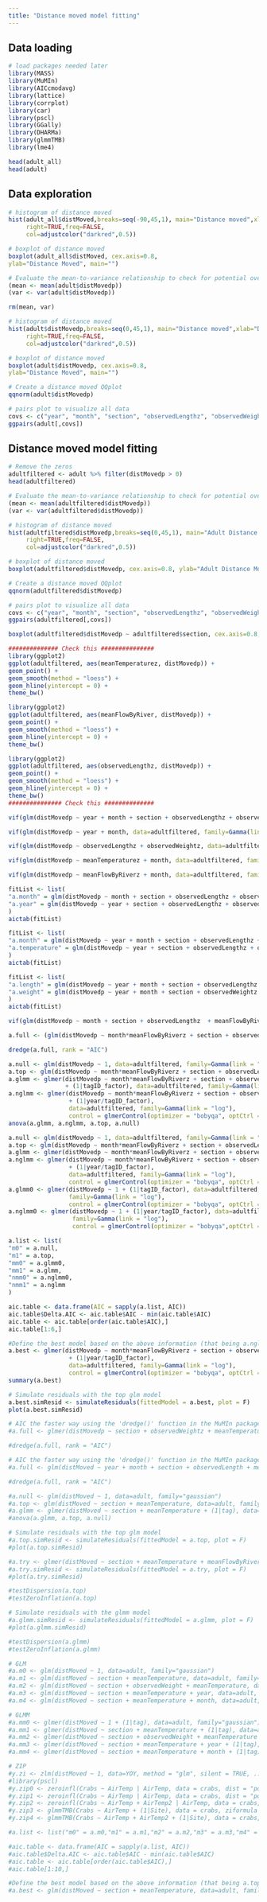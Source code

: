 ```yaml
---
title: "Distance moved model fitting"
---
```

## Data loading
```r
# load packages needed later
library(MASS)
library(MuMIn)
library(AICcmodavg)
library(lattice)
library(corrplot)
library(car)
library(pscl)
library(GGally)
library(DHARMa)
library(glmmTMB)
library(lme4)

head(adult_all)
head(adult)
```

## Data exploration
```r
# histogram of distance moved
hist(adult_all$distMoved,breaks=seq(-90,45,1), main="Distance moved",xlab="Distance",
     right=TRUE,freq=FALSE,
     col=adjustcolor("darkred",0.5))

# boxplot of distance moved
boxplot(adult_all$distMoved, cex.axis=0.8,
ylab="Distance Moved", main="")
```
```r
# Evaluate the mean-to-variance relationship to check for potential overdispersion
(mean <- mean(adult$distMovedp))
(var <- var(adult$distMovedp))
```
```r
rm(mean, var)
```

```r
# histogram of distance moved
hist(adult$distMovedp,breaks=seq(0,45,1), main="Distance moved",xlab="Distance",
     right=TRUE,freq=FALSE,
     col=adjustcolor("darkred",0.5))

# boxplot of distance moved
boxplot(adult$distMovedp, cex.axis=0.8,
ylab="Distance Moved", main="")
```
```r
# Create a distance moved QQplot
qqnorm(adult$distMovedp)
```
```r
# pairs plot to visualize all data
covs <- c("year", "month", "section", "observedLengthz", "observedWeightz", "meanTemperaturez", "meanFlowByRiverz", "distMovedp")
ggpairs(adult[,covs])
```



## Distance moved model fitting
```r
# Remove the zeros
adultfiltered <- adult %>% filter(distMovedp > 0) 
head(adultfiltered)
```
```r
# Evaluate the mean-to-variance relationship to check for potential overdispersion
(mean <- mean(adultfiltered$distMovedp))
(var <- var(adultfiltered$distMovedp))
```
```r
# histogram of distance moved
hist(adultfiltered$distMovedp,breaks=seq(0,45,1), main="Adult Distance moved",xlab="Distance",
     right=TRUE,freq=FALSE,
     col=adjustcolor("darkred",0.5))

# boxplot of distance moved
boxplot(adultfiltered$distMovedp, cex.axis=0.8, ylab="Adult Distance Moved", main="")
```
```r
# Create a distance moved QQplot
qqnorm(adultfiltered$distMovedp)
```
```r
# pairs plot to visualize all data
covs <- c("year", "month", "section", "observedLengthz", "observedWeightz", "meanTemperaturez", "meanFlowByRiverz", "distMovedp")
ggpairs(adultfiltered[,covs])
```
```r
boxplot(adultfiltered$distMovedp ~ adultfiltered$section, cex.axis=0.8, ylab="Distance moved", main="")
```


```r
############## Check this ###############
library(ggplot2)
ggplot(adultfiltered, aes(meanTemperaturez, distMovedp)) +
geom_point() +
geom_smooth(method = "loess") +
geom_hline(yintercept = 0) +
theme_bw()

library(ggplot2)
ggplot(adultfiltered, aes(meanFlowByRiver, distMovedp)) +
geom_point() +
geom_smooth(method = "loess") +
geom_hline(yintercept = 0) +
theme_bw()

library(ggplot2)
ggplot(adultfiltered, aes(observedLengthz, distMovedp)) +
geom_point() +
geom_smooth(method = "loess") +
geom_hline(yintercept = 0) +
theme_bw()
############### Check this ##############
```

```r
vif(glm(distMovedp ~ year + month + section + observedLengthz + observedWeightz + meanTemperaturez + meanFlowByRiverz, data=adultfiltered, family=Gamma(link = "log"), na.action = "na.omit"))
```
```r
vif(glm(distMovedp ~ year + month, data=adultfiltered, family=Gamma(link = "log"), na.action = "na.omit"))

vif(glm(distMovedp ~ observedLengthz + observedWeightz, data=adultfiltered, family=Gamma(link = "log"), na.action = "na.omit"))

vif(glm(distMovedp ~ meanTemperaturez + month, data=adultfiltered, family=Gamma(link = "log"), na.action = "na.omit"))

vif(glm(distMovedp ~ meanFlowByRiverz + month, data=adultfiltered, family=Gamma(link = "log"), na.action = "na.omit"))
```
```r
fitList <- list(
"a.month" = glm(distMovedp ~ month + section + observedLengthz + observedWeightz + meanTemperaturez + meanFlowByRiverz, data=adultfiltered, family=Gamma(link = "log")),
"a.year" = glm(distMovedp ~ year + section + observedLengthz + observedWeightz + meanTemperaturez + meanFlowByRiverz, data=adultfiltered, family=Gamma(link = "log"))
)
aictab(fitList)
```
```r
fitList <- list(
"a.month" = glm(distMovedp ~ year + month + section + observedLengthz + observedWeightz + meanFlowByRiverz, data=adultfiltered, family=Gamma(link = "log")),
"a.temperature" = glm(distMovedp ~ year + section + observedLengthz + observedWeightz + meanTemperaturez + meanFlowByRiverz, data=adultfiltered, family=Gamma(link = "log"))
)
aictab(fitList)
```
```r
fitList <- list(
"a.length" = glm(distMovedp ~ year + month + section + observedLengthz + meanTemperaturez + meanFlowByRiverz, data=adultfiltered, family=Gamma(link = "log")),
"a.weight" = glm(distMovedp ~ year + month + section + observedWeightz + meanTemperaturez + meanFlowByRiverz, data=adultfiltered, family=Gamma(link = "log"))
)
aictab(fitList)
```
```r
vif(glm(distMovedp ~ month + section + observedLengthz  + meanFlowByRiverz, data=adultfiltered, family=Gamma(link = "log"), na.action = "na.omit"))
```
```r
a.full <- (glm(distMovedp ~ month*meanFlowByRiverz + section + observedLengthz, data=adultfiltered, family=Gamma(link = "log"), na.action = "na.fail"))

dredge(a.full, rank = "AIC")
```

```r
a.null <- glm(distMovedp ~ 1, data=adultfiltered, family=Gamma(link = "log"))
a.top <- glm(distMovedp ~ month*meanFlowByRiverz + section + observedLengthz, data=adultfiltered, family=Gamma(link = "log"))
a.glmm <- glmer(distMovedp ~ month*meanFlowByRiverz + section + observedLengthz 
                + (1|tagID_factor), data=adultfiltered, family=Gamma(link = "log"))
a.nglmm <- glmer(distMovedp ~ month*meanFlowByRiverz + section + observedLengthz 
                 + (1|year/tagID_factor),
                 data=adultfiltered, family=Gamma(link = "log"), 
                 control = glmerControl(optimizer = "bobyqa", optCtrl = list(maxfun = 100000)))
anova(a.glmm, a.nglmm, a.top, a.null)
```
```r
a.null <- glm(distMovedp ~ 1, data=adultfiltered, family=Gamma(link = "log"))
a.top <- glm(distMovedp ~ month*meanFlowByRiverz + section + observedLengthz, data=adultfiltered, family=Gamma(link = "log"))
a.glmm <- glmer(distMovedp ~ month*meanFlowByRiverz + section + observedLengthz + (1|tagID_factor), data=adultfiltered, family=Gamma(link = "log"))
a.nglmm <- glmer(distMovedp ~ month*meanFlowByRiverz + section + observedLengthz 
                 + (1|year/tagID_factor),
                 data=adultfiltered, family=Gamma(link = "log"), 
                 control = glmerControl(optimizer = "bobyqa", optCtrl = list(maxfun = 1000000)))
a.glmm0 <- glmer(distMovedp ~ 1 + (1|tagID_factor), data=adultfiltered, 
                 family=Gamma(link = "log"), 
                 control = glmerControl(optimizer = "bobyqa", optCtrl = list(maxfun = 1000000)))
a.nglmm0 <- glmer(distMovedp ~ 1 + (1|year/tagID_factor), data=adultfiltered, 
                  family=Gamma(link = "log"), 
                  control = glmerControl(optimizer = "bobyqa",optCtrl = list(maxfun = 1000000)))

a.list <- list(
"m0" = a.null,
"m1" = a.top,
"mm0" = a.glmm0,
"mm1" = a.glmm,
"nmm0" = a.nglmm0,
"nmm1" = a.nglmm
)

aic.table <- data.frame(AIC = sapply(a.list, AIC))
aic.table$Delta.AIC <- aic.table$AIC - min(aic.table$AIC)
aic.table <- aic.table[order(aic.table$AIC),]
aic.table[1:6,]
```
```r
#Define the best model based on the above information (that being a.nglmm/nmm1)
a.best <- glmer(distMovedp ~ month*meanFlowByRiverz + section + observedLengthz 
                 + (1|year/tagID_factor),
                 data=adultfiltered, family=Gamma(link = "log"), 
                 control = glmerControl(optimizer = "bobyqa", optCtrl = list(maxfun = 1000000)))
summary(a.best)
```
```r
# Simulate residuals with the top glm model
a.best.simResid <- simulateResiduals(fittedModel = a.best, plot = F)
plot(a.best.simResid)
```



















```r
# AIC the faster way using the 'dredge()' function in the MuMIn package
#a.full <- glmer(distMovedp ~ section + observedWeightz + meanTemperaturez*meanFlowByRiverz + (1|year/tag), data=adult, family=gaussian(link=log), na.action = "na.fail")

#dredge(a.full, rank = "AIC")
```

```r
# AIC the faster way using the 'dredge()' function in the MuMIn package
#a.full <- glm(distMoved ~ year + month + section + observedLength + meanTemperature + meanFlowByRiver + month:observedLength + month:meanTemperature, data=adult, family="gaussian", na.action = "na.fail")

#dredge(a.full, rank = "AIC")
```

```r
#a.null <- glm(distMoved ~ 1, data=adult, family="gaussian")
#a.top <- glm(distMoved ~ section + meanTemperature, data=adult, family="gaussian")
#a.glmm <- glmer(distMoved ~ section + meanTemperature + (1|tag), data=adult, family="gaussian")
#anova(a.glmm, a.top, a.null)
```
```r
# Simulate residuals with the top glm model
#a.top.simResid <- simulateResiduals(fittedModel = a.top, plot = F)
#plot(a.top.simResid)
```

```r

#a.try <- glmer(distMoved ~ section + meanTemperature + meanFlowByRiver + meanTemperature:meanFlowByRiver + (1|year/tag), data=adult, family="gaussian")
#a.try.simResid <- simulateResiduals(fittedModel = a.try, plot = F)
#plot(a.try.simResid)
```


```r
#testDispersion(a.top)
#testZeroInflation(a.top)
```

```r
# Simulate residuals with the glmm model
#a.glmm.simResid <- simulateResiduals(fittedModel = a.glmm, plot = F)
#plot(a.glmm.simResid)
```
```r
#testDispersion(a.glmm)
#testZeroInflation(a.glmm)
```
```r
# GLM
#a.m0 <- glm(distMoved ~ 1, data=adult, family="gaussian")
#a.m1 <- glm(distMoved ~ section + meanTemperature, data=adult, family="gaussian")
#a.m2 <- glm(distMoved ~ section + observedWeight + meanTemperature, data=adult, family="gaussian")
#a.m3 <- glm(distMoved ~ section + meanTemperature + year, data=adult, family="gaussian")
#a.m4 <- glm(distMoved ~ section + meanTemperature + month, data=adult, family="gaussian")

# GLMM
#a.mm0 <- glmer(distMoved ~ 1 + (1|tag), data=adult, family="gaussian")
#a.mm1 <- glmer(distMoved ~ section + meanTemperature + (1|tag), data=adult, family="gaussian")
#a.mm2 <- glmer(distMoved ~ section + observedWeight + meanTemperature + (1|tag), data=adult, family="gaussian")
#a.mm3 <- glmer(distMoved ~ section + meanTemperature + year + (1|tag), data=adult, family="gaussian")
#a.mm4 <- glmer(distMoved ~ section + meanTemperature + month + (1|tag), data=adult, family="gaussian")

# ZIP
#y.zi <- zlm(distMoved ~ 1, data=YOY, method = "glm", silent = TRUE, ...)
#library(pscl)
#y.zip0 <- zeroinfl(Crabs ~ AirTemp | AirTemp, data = crabs, dist = "poisson", link = "logit")
#y.zip1 <- zeroinfl(Crabs ~ AirTemp | AirTemp, data = crabs, dist = "poisson", link = "logit")
#y.zip2 <- zeroinfl(Crabs ~ AirTemp + AirTemp2 | AirTemp, data = crabs, dist = "poisson", link = "logit")
#y.zip3 <- glmmTMB(Crabs ~ AirTemp + (1|Site), data = crabs, ziformula = ~ AirTemp, family = "poisson")
#y.zip4 <- glmmTMB(Crabs ~ AirTemp + AirTemp2 + (1|Site), data = crabs, ziformula = ~ AirTemp, family = "poisson")

#a.list <- list("m0" = a.m0,"m1" = a.m1,"m2" = a.m2,"m3" = a.m3,"m4" = a.m4,"mm0" = a.mm0, "mm1" = a.mm1,"mm2" = a.mm2,"mm3" = a.mm3,"mm4" = a.mm4)

#aic.table <- data.frame(AIC = sapply(a.list, AIC))
#aic.table$Delta.AIC <- aic.table$AIC - min(aic.table$AIC)
#aic.table <- aic.table[order(aic.table$AIC),]
#aic.table[1:10,]
```
```r
#Define the best model based on the above information (that being a.top/a.m1)
#a.best <- glm(distMoved ~ section + meanTemperature, data=adult, family="gaussian", na.action = "na.fail")
```
